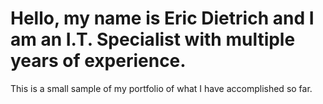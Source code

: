 # Hello, my name is Eric Dietrich and I am an I.T. Specialist with multiple years of experience.

This is a small sample of my portfolio of what I have accomplished so far.
